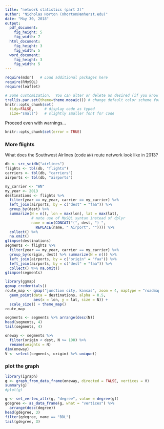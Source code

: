 ```yaml
---
title: "network statistics (part 2)"
author: "Nicholas Horton (nhorton@amherst.edu)"
date: "May 30, 2018"
output:
  pdf_document:
    fig_height: 5
    fig_width: 7
  html_document:
    fig_height: 3
    fig_width: 5
  word_document:
    fig_height: 3
    fig_width: 5
---
```


```r
require(mdsr)   # Load additional packages here 
require(RMySQL)
require(leaflet)

# Some customization.  You can alter or delete as desired (if you know what you are doing).
trellis.par.set(theme=theme.mosaic()) # change default color scheme for lattice
knitr::opts_chunk$set(
  tidy=FALSE,     # display code as typed
  size="small")   # slightly smaller font for code
```

Proceed even with warnings...
```r
knitr::opts_chunk$set(error = TRUE)
```

### More flights

What does the Southwest Airlines (code `WN`) route network look like in 2013?

```r
db <- src_scidb("airlines")
flights <- tbl(db, "flights")
carriers <- tbl(db, "carriers")
airports <- tbl(db, "airports")
```

```r
my_carrier <- "WN"
my_year <- 2013
destinations <- flights %>%
  filter(year == my_year, carrier == my_carrier) %>%
  left_join(airports, by = c("dest" = "faa")) %>%
  group_by(dest) %>%
  summarize(N = n(), lon = max(lon), lat = max(lat),
            # note use of MySQL syntax instead of dplyr
            name = min(CONCAT("(", dest, ") ",
              REPLACE(name, " Airport", "")))) %>%
  collect() %>% 
  na.omit()
glimpse(destinations)
segments <- flights %>%
  filter(year == my_year, carrier == my_carrier) %>%
  group_by(origin, dest) %>% summarize(N = n()) %>%
  left_join(airports, by = c("origin" = "faa")) %>%
  left_join(airports, by = c("dest" = "faa")) %>%
  collect() %>% na.omit()
glimpse(segments)
```



```r
library(ggmap)
ggmap_credentials()
route_map <- qmap("junction city, kansas", zoom = 4, maptype = "roadmap") +
  geom_point(data = destinations, alpha = 0.5,
             aes(x = lon, y = lat, size = N)) +
  scale_size() + theme_map()
route_map
```


```r
segments <- segments %>% arrange(desc(N))
head(segments, 4)
tail(segments, 4)
```

```r
oneway <- segments %>%
  filter(origin < dest, N >= 100) %>%
  rename(weights = N)
dim(oneway)
V <- select(segments, origin) %>% unique()
```

### plot the graph

```r
library(igraph)
g <- graph_from_data_frame(oneway, directed = FALSE, vertices = V)
summary(g)
#plot(g)
```

```r
g <- set_vertex_attr(g, "degree", value = degree(g))
gdegree <- as_data_frame(g, what = "vertices") %>%
  arrange(desc(degree)) 
head(gdegree, 3)
filter(gdegree, name == "BDL")
tail(gdegree, 3)
```

